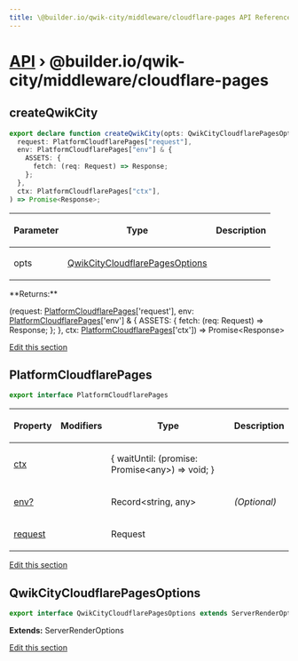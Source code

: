 ```yaml
---
title: \@builder.io/qwik-city/middleware/cloudflare-pages API Reference
---
```


# [API](/api) &rsaquo; @builder.io/qwik-city/middleware/cloudflare-pages

## createQwikCity

```typescript
export declare function createQwikCity(opts: QwikCityCloudflarePagesOptions): (
  request: PlatformCloudflarePages["request"],
  env: PlatformCloudflarePages["env"] & {
    ASSETS: {
      fetch: (req: Request) => Response;
    };
  },
  ctx: PlatformCloudflarePages["ctx"],
) => Promise<Response>;
```

<table><thead><tr><th>

Parameter

</th><th>

Type

</th><th>

Description

</th></tr></thead>
<tbody><tr><td>

opts

</td><td>

[QwikCityCloudflarePagesOptions](#qwikcitycloudflarepagesoptions)

</td><td>

</td></tr>
</tbody></table>
**Returns:**

(request: [PlatformCloudflarePages](#platformcloudflarepages)['request'], env: [PlatformCloudflarePages](#platformcloudflarepages)['env'] &amp; \{ ASSETS: \{ fetch: (req: Request) =&gt; Response; }; }, ctx: [PlatformCloudflarePages](#platformcloudflarepages)['ctx']) =&gt; Promise&lt;Response&gt;

[Edit this section](https://github.com/QwikDev/qwik/tree/main/packages/qwik-city/src/middleware/cloudflare-pages/index.ts)

## PlatformCloudflarePages

```typescript
export interface PlatformCloudflarePages
```

<table><thead><tr><th>

Property

</th><th>

Modifiers

</th><th>

Type

</th><th>

Description

</th></tr></thead>
<tbody><tr><td>

[ctx](#)

</td><td>

</td><td>

\{ waitUntil: (promise: Promise&lt;any&gt;) =&gt; void; }

</td><td>

</td></tr>
<tr><td>

[env?](#)

</td><td>

</td><td>

Record&lt;string, any&gt;

</td><td>

_(Optional)_

</td></tr>
<tr><td>

[request](#)

</td><td>

</td><td>

Request

</td><td>

</td></tr>
</tbody></table>

[Edit this section](https://github.com/QwikDev/qwik/tree/main/packages/qwik-city/src/middleware/cloudflare-pages/index.ts)

## QwikCityCloudflarePagesOptions

```typescript
export interface QwikCityCloudflarePagesOptions extends ServerRenderOptions
```

**Extends:** ServerRenderOptions

[Edit this section](https://github.com/QwikDev/qwik/tree/main/packages/qwik-city/src/middleware/cloudflare-pages/index.ts)
